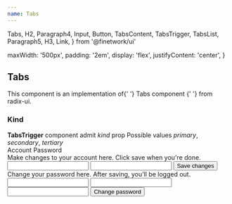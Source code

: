 ```yaml
---
name: Tabs
---
```


  Tabs,
  H2,
  Paragraph4,
  Input,
  Button,
  TabsContent,
  TabsTrigger,
  TabsList,
  Paragraph5,
  H3,
  Link,
} from '@finetwork/ui'

  maxWidth: '500px',
  padding: '2em',
  display: 'flex',
  justifyContent: 'center',
}

<div />
<div>
  <H2 font="secondary">Tabs</H2>
</div>

<Paragraph4>
  This component is an implementation of{' '}
  <Link
    href="https://www.radix-ui.com/docs/primitives/components/tabs"
    target="_blank"
    rel="noopener noreferrer"
  >
    Tabs component
  </Link>{' '}
  from radix-ui.
</Paragraph4>

<div>
  <H3 font="secondary">Kind</H3>
</div>

<Paragraph4>
  <b>TabsTrigger</b> component admit <i>kind</i> prop
</Paragraph4>
<Paragraph4>
  Possible values <i>primary</i>, <i>secondary</i>, <i>tertiary</i>
</Paragraph4>

<Playground>
  <div style={styles}>
    <Tabs defaultValue="tab1">
      <TabsList aria-label="Manage your account">
        <TabsTrigger value="tab1">Account</TabsTrigger>
        <TabsTrigger value="tab2">Password</TabsTrigger>
      </TabsList>
      <TabsContent value="tab1">
        <div
          style={{
            display: 'grid',
            gap: '1rem',
            backgroundColor: '$primaryText',
          }}
        >
          <Paragraph5 css={{ color: '#ccc' }}>
            Make changes to your account here. Click save when you're done.
          </Paragraph5>
          <Input id="name" defaultValue="Fran garcia" />
          <Input id="username" defaultValue="@frgarciames" />
          <Button outline>Save changes</Button>
        </div>
      </TabsContent>
      <TabsContent value="tab2">
        <div
          style={{
            display: 'grid',
            gap: '1rem',
            backgroundColor: '$primaryText',
          }}
        >
          <Paragraph5 css={{ color: '#ccc' }}>
            Change your password here. After saving, you'll be logged out.
          </Paragraph5>
          <Input id="currentPassword" type="password" />
          <Input id="newPassword" type="password" />
          <Input id="confirmPassword" type="password" />
          <Button outline>Change password</Button>
        </div>
      </TabsContent>
    </Tabs>
  </div>
</Playground>
